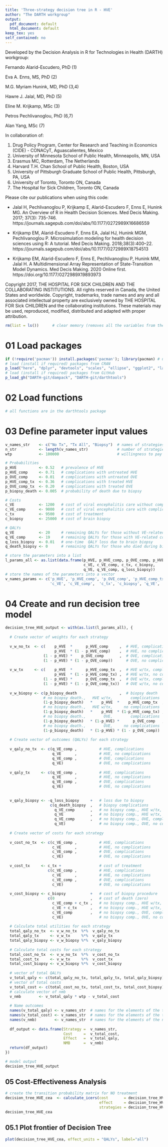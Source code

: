 ---
title: 'Three-strategy decision tree in R - HVE'
author: "The DARTH workgroup"
output:
  pdf_document: default
  html_document: default
keep_tex: yes
self_contained: no
---

Developed by the Decision Analysis in R for Technologies in Health (DARTH) workgroup:

Fernando Alarid-Escudero, PhD (1) 

Eva A. Enns, MS, PhD (2)	

M.G. Myriam Hunink, MD, PhD (3,4)

Hawre J. Jalal, MD, PhD (5) 

Eline M. Krijkamp, MSc (3)	

Petros Pechlivanoglou, PhD (6,7)

Alan Yang, MSc (7)

In collaboration of: 		

1. Drug Policy Program, Center for Research and Teaching in Economics (CIDE) - CONACyT, 
   Aguascalientes, Mexico
2. University of Minnesota School of Public Health, Minneapolis, MN, USA
3. Erasmus MC, Rotterdam, The Netherlands
4. Harvard T.H. Chan School of Public Health, Boston, USA
5. University of Pittsburgh Graduate School of Public Health, Pittsburgh, PA, USA
6. University of Toronto, Toronto ON, Canada
7. The Hospital for Sick Children, Toronto ON, Canada

Please cite our publications when using this code:
 
- Jalal H, Pechlivanoglou P, Krijkamp E, Alarid-Escudero F, Enns E, Hunink MG. 
An Overview of R in Health Decision Sciences. Med Decis Making. 2017; 37(3): 735-746. 
https://journals.sagepub.com/doi/abs/10.1177/0272989X16686559
 
- Krijkamp EM, Alarid-Escudero F, Enns EA, Jalal HJ, Hunink MGM, Pechlivanoglou P. 
Microsimulation modeling for health decision sciences using R: A tutorial. 
Med Decis Making. 2018;38(3):400–22. 
https://journals.sagepub.com/doi/abs/10.1177/0272989X18754513
 
- Krijkamp EM, Alarid-Escudero F, Enns E, Pechlivanoglou P, Hunink MM, Jalal H. 
A Multidimensional Array Representation of State-Transition Model Dynamics. 
Med Decis Making. 2020 Online first. https://doi.org/10.1177/0272989X19893973

Copyright 2017, THE HOSPITAL FOR SICK CHILDREN AND THE COLLABORATING INSTITUTIONS. 
All rights reserved in Canada, the United States and worldwide. Copyright, 
trademarks, trade names and any and all associated intellectual property are 
exclusively owned by THE HOSPITAL FOR Sick CHILDREN and the collaborating 
institutions. These materials may be used, reproduced, modified, distributed 
and adapted with proper attribution.

\newpage

```{r}
rm(list = ls())      # clear memory (removes all the variables from the workspace)
```

# 01 Load packages

```{r, warning = FALSE, message = FALSE}
if (!require('pacman')) install.packages('pacman'); library(pacman) # use this package to conveniently install other packages
# load (install if required) packages from CRAN
p_load("here", "dplyr", "devtools", "scales", "ellipse", "ggplot2", "lazyeval", "igraph", "truncnorm", "ggraph", "reshape2", "knitr", "stringr")                                               
# load (install if required) packages from GitHub
p_load_gh("DARTH-git/dampack", "DARTH-git/darthtools")
```

# 02 Load functions

```{r}
# all functions are in the darthtools package
```

# 03 Define parameter input values

```{r}
v_names_str    <- c("No Tx", "Tx All", "Biopsy")  # names of strategies
n_str          <- length(v_names_str)             # number of strategies
wtp            <- 100000                          # willingness to pay threshold

# Probabilities
p_HVE          <- 0.52   # prevalence of HVE
p_HVE_comp     <- 0.71   # complications with untreated HVE
p_OVE_comp     <- 0.01   # complications with untreated OVE
p_HVE_comp_tx  <- 0.36   # complications with treated HVE
p_OVE_comp_tx  <- 0.20   # complications with treated OVE
p_biopsy_death <- 0.005  # probability of death due to biopsy

# Costs
c_VE           <- 1200   # cost of viral encephalitis care without complications
c_VE_comp      <- 9000   # cost of viral encephalitis care with complications
c_tx           <- 9500   # cost of treatment
c_biopsy       <- 25000  # cost of brain biopsy

# QALYs
q_VE           <- 20     # remaining QALYs for those without VE-related complications
q_VE_comp      <- 19     # remaining QALYs for those with VE-related complications
q_loss_biopsy  <- 0.01   # one-time  QALY loss due to brain biopsy
q_death_biopsy <- 0      # remaining QALYs for those who died during biopsy

# store the parameters into a list
l_params_all <- as.list(data.frame(p_HVE, p_HVE_comp, p_OVE_comp, p_HVE_comp_tx, p_OVE_comp_tx, p_biopsy_death, 
                                   c_VE, c_VE_comp, c_tx, c_biopsy, 
                                   q_VE, q_VE_comp, q_loss_biopsy))
# store the names of the parameters into a vector
v_names_params <- c('p_HVE', 'p_HVE_comp', 'p_OVE_comp', 'p_HVE_comp_tx', 'p_OVE_comp_tx', 'p_biopsy_death', 
                    'c_VE', 'c_VE_comp',  'c_tx', 'c_biopsy', 'q_VE', 'q_VE_comp', 'q_loss_biopsy')
```

# 04 Create and run decision tree model

```{r}
decision_tree_HVE_output <- with(as.list(l_params_all), {
  
  # Create vector of weights for each strategy 
  
  v_w_no_tx  <- c(    p_HVE  *      p_HVE_comp     ,  # HVE, complications
                      p_HVE  * (1 - p_HVE_comp)    ,  # HVE, no complications
                 (1 - p_HVE) *    p_OVE_comp       ,  # OVE, complications
                 (1 - p_HVE) * (1 - p_OVE_comp))      # OVE, no complications
  
  v_w_tx     <- c(    p_HVE  *      p_HVE_comp_tx  ,  # HVE w/tx, complications
                      p_HVE  * (1 - p_HVE_comp_tx) ,  # HVE w/tx, no complications
                 (1 - p_HVE) *      p_OVE_comp_tx  ,  # OVE w/tx, complications
                 (1 - p_HVE) * (1 - p_OVE_comp_tx))   # OVE w/tx, no complications
  
  v_w_biopsy <- c(p_biopsy_death                   ,  # biopsy death
                 # no biopsy death.,   HVE w/tx,        complications
                 (1-p_biopsy_death)   *    p_HVE  *    p_HVE_comp_tx  ,  
                 # no biopsy death.,   HVE w/tx,     no complications
                 (1-p_biopsy_death)   *    p_HVE  * (1-p_HVE_comp_tx) ,  
                 # no biopsy death.,        OVE,        complications
                 (1-p_biopsy_death)   * (1-p_HVE) *      p_OVE_comp   ,  
                 # no biopsy death.,        OVE,     no complications
                 (1-p_biopsy_death)   * (1-p_HVE) * (1 - p_OVE_comp))      
  
  # Create vector of outcomes (QALYs) for each strategy 
  
  v_qaly_no_tx  <- c(q_VE_comp ,          # HVE, complications
                     q_VE      ,          # HVE, no complications
                     q_VE_comp ,          # OVE, complications
                     q_VE)                # OVE, no complications
  
  v_qaly_tx     <- c(q_VE_comp ,          # HVE, complications
                     q_VE      ,          # HVE, no complications
                     q_VE_comp ,          # OVE, complications
                     q_VE)                # OVE, no complications
  
  
  v_qaly_biopsy <- -q_loss_biopsy     +   # loss due to biopsy
                    c(q_death_biopsy  ,   # biopsy complications
                      q_VE_comp       ,   # no biopsy comp., HVE w/tx, complications 
                      q_VE            ,   # no biopsy comp., HVE w/tx, no complications
                      q_VE_comp       ,   # no biopsy comp., OVE, complications
                      q_VE)               # no biopsy comp., OVE, no complications
  
  # Create vector of costs for each strategy 
  
  v_cost_no_tx  <- c(c_VE_comp ,          # HVE, complications
                     c_VE      ,          # HVE, no complications
                     c_VE_comp ,          # OVE, complications
                     c_VE)                # OVE, no complications
  
  v_cost_tx     <- c_tx +                 # cost of treatment
                   c(c_VE_comp ,          # HVE, complications
                     c_VE      ,          # HVE, no complications
                     c_VE_comp ,          # OVE, complications
                     c_VE)                # OVE, no complications
  
  v_cost_biopsy <- c_biopsy           +   # cost of biopsy procedure
                   c(0                ,   # cost of death (zero)
                     c_VE_comp + c_tx ,   # no biopsy comp., HVE w/tx, complications 
                     c_VE + c_tx      ,   # no biopsy comp., HVE w/tx, no complications
                     c_VE_comp        ,   # no biopsy comp., OVE, complications
                     c_VE)                # no biopsy comp., OVE, no complications
   
  # Calculate total utilities for each strategy 
  total_qaly_no_tx  <- v_w_no_tx  %*%  v_qaly_no_tx      
  total_qaly_tx     <- v_w_tx     %*%  v_qaly_tx
  total_qaly_biopsy <- v_w_biopsy %*%  v_qaly_biopsy
  
  # Calculate total costs for each strategy 
  total_cost_no_tx  <- v_w_no_tx  %*%  v_cost_no_tx    
  total_cost_tx     <- v_w_tx     %*%  v_cost_tx
  total_cost_biopsy <- v_w_biopsy %*%  v_cost_biopsy
  
  # vector of total QALYs
  v_total_qaly <- c(total_qaly_no_tx, total_qaly_tx, total_qaly_biopsy) 
  # vector of total costs
  v_total_cost <- c(total_cost_no_tx, total_cost_tx, total_cost_biopsy) 
  # calculate vector of nmb
  v_nmb        <- v_total_qaly * wtp - v_total_cost                      
  
  # Name outcomes
  names(v_total_qaly) <- v_names_str  # names for the elements of the total QALYs vector
  names(v_total_cost) <- v_names_str  # names for the elements of the total cost vector
  names(v_nmb)        <- v_names_str  # names for the elements of the nmb vector
  
  df_output <- data.frame(Strategy =  v_names_str,
                          Cost     =  v_total_cost,
                          Effect   =  v_total_qaly,
                          NMB      =  v_nmb)
  return(df_output)
})

# model output
decision_tree_HVE_output
```


## 05 Cost-Effectiveness Analysis

```{r}
# create the transition probability matrix for NO treatment
decision_tree_HVE_cea  <- calculate_icers(cost       = decision_tree_HVE_output$Cost,
                                          effect     = decision_tree_HVE_output$Effect,
                                          strategies = decision_tree_HVE_output$Strategy)
decision_tree_HVE_cea
```

## 05.1 Plot frontier of Decision Tree

```{r}
plot(decision_tree_HVE_cea, effect_units = "QALYs", label="all")
```

